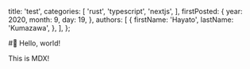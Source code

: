   title: 'test',
  categories: [
    'rust',
    'typescript',
    'nextjs',
  ],
  firstPosted: {
    year: 2020,
    month: 9,
    day: 19,
  },
  authors: [
    {
      firstName: 'Hayato',
      lastName: 'Kumazawa',
    },
  ],
};

#:wave: Hello, world!

This is MDX!
